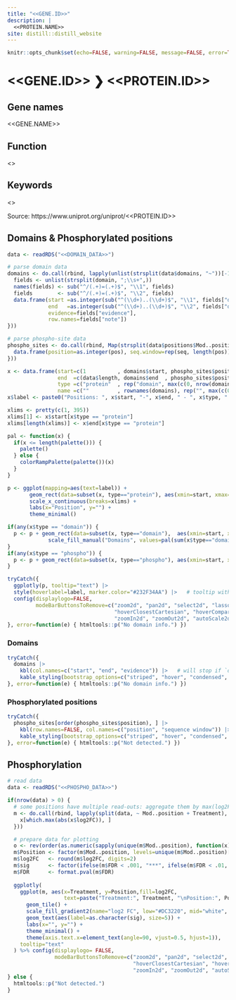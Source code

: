 ```yaml
---
title: "<<GENE.ID>>"
description: |
  <<PROTEIN.NAME>>
site: distill::distill_website
---
```


```r
knitr::opts_chunk$set(echo=FALSE, warning=FALSE, message=FALSE, error=TRUE)
```

# <<GENE.ID>> ❯ <<PROTEIN.ID>>

## Gene names
<<GENE.NAME>>

## Function
<<FUNCTION>>

## Keywords
<<KEYWORDS>>

<p>Source: https://www.uniprot.org/uniprot/<<PROTEIN.ID>></p>

## Domains & Phosphorylated positions

```r
data <- readRDS("<<DOMAIN_DATA>>")

# parse domain data
domains <- do.call(rbind, lapply(unlist(strsplit(data$domains, "~"))[-1], function(domain) {
  fields <- unlist(strsplit(domain, ";\\s+",))
  names(fields) <- sub("^/(.+)=(.+)$", "\\1", fields)
  fields        <- sub("^/(.+)=(.+)$", "\\2", fields)
  data.frame(start =as.integer(sub("^(\\d+)..(\\d+)$", "\\1", fields["domain"])),
             end   =as.integer(sub("^(\\d+)..(\\d+)$", "\\2", fields["domain"])),
             evidence=fields["evidence"],
             row.names=fields["note"])
}))

# parse phospho-site data
phospho_sites <- do.call(rbind, Map(strsplit(data$positions$Mod..position, ";"), data$positions$Sequence.window, f=function(pos, seq) {
  data.frame(position=as.integer(pos), seq.window=rep(seq, length(pos)))
}))
```

```r
x <- data.frame(start=c(1          , domains$start, phospho_sites$position),
                end  =c(data$length, domains$end  , phospho_sites$position),
                type =c("protein"  , rep("domain", max(c(0, nrow(domains)))), rep("phospho", max(c(0, nrow(phospho_sites))))),
                name =c(""         , rownames(domains), rep("", max(c(0, nrow(phospho_sites))))))
x$label <- paste0("Positions: ", x$start, "-", x$end, " - ", x$type, " ", x$name)

xlims <- pretty(c(1, 395))
xlims[1] <- x$start[x$type == "protein"]
xlims[length(xlims)] <- x$end[x$type == "protein"]

pal <- function(x) {
  if(x <= length(palette())) {
    palette()
  } else {
    colorRampPalette(palette())(x)
  }
}

p <- ggplot(mapping=aes(text=label)) +
       geom_rect(data=subset(x, type=="protein"), aes(xmin=start, xmax=end), ymin=0, ymax=1, fill="grey80") +
       scale_x_continuous(breaks=xlims) +
       labs(x="Position", y="") +
       theme_minimal()

if(any(x$type == "domain")) {
  p <- p + geom_rect(data=subset(x, type=="domain"),  aes(xmin=start, xmax=end, fill=name), ymin=0, ymax=1) +
             scale_fill_manual("Domains", values=pal(sum(x$type=="domain")))
}
if(any(x$type == "phospho")) {
  p <- p + geom_rect(data=subset(x, type=="phospho"), aes(xmin=start, xmax=end), ymin=-0.1, ymax=1.1, color="red", fill=NA, alpha=2/3, size=1)
}

tryCatch({
  ggplotly(p, tooltip="text") |>
  style(hoverlabel=label, marker.color="#232F34AA") |>   # tooltip with sort of partially transparent black bg
  config(displaylogo=FALSE,
         modeBarButtonsToRemove=c("zoom2d", "pan2d", "select2d", "lasso2d",
                                  "hoverClosestCartesian", "hoverCompareCartesian",
                                  "zoomIn2d", "zoomOut2d", "autoScale2d", "toggleSpikelines"))
}, error=function(e) { htmltools::p("No domain info.") })
```

### Domains

```r
tryCatch({
  domains |>
    kbl(col.names=c("start", "end", "evidence")) |>   # will stop if `domains` has no rows, therefore display "No domain info."
    kable_styling(bootstrap_options=c("striped", "hover", "condensed", "responsive"), full_width=FALSE, position="left")
}, error=function(e) { htmltools::p("No domain info.") })
```

### Phosphorylated positions

```r
tryCatch({
  phospho_sites[order(phospho_sites$position), ] |>
    kbl(row.names=FALSE, col.names=c("position", "sequence window")) |>   # will stop if `domains` has no rows, therefore display "Not detected."
    kable_styling(bootstrap_options=c("striped", "hover", "condensed", "responsive"), full_width=FALSE, position="left")
}, error=function(e) { htmltools::p("Not detected.") })
```

## Phosphorylation

```r
# read data
data <- readRDS("<<PHOSPHO_DATA>>")

if(nrow(data) > 0) {
  # some positions have multiple read-outs: aggregate them by max(log2FC) [assuming it will have min(FDR)]
  m <- do.call(rbind, lapply(split(data, ~ Mod..position + Treatment), function(x) {
    x[which.max(abs(x$log2FC)), ]
  }))

  # prepare data for plotting
  o <- rev(order(as.numeric(sapply(unique(m$Mod..position), function(x) strsplit(x, ";")[[1]][1]))))  # 1st coord order
  m$Position <- factor(m$Mod..position, levels=unique(m$Mod..position)[o])
  m$log2FC   <- round(m$log2FC, digits=2)
  m$sig      <- factor(ifelse(m$FDR < .001, "***", ifelse(m$FDR < .01, "**", ifelse(m$FDR < .05, "*", ""))), levels=c("", "*", "**", "***"))
  m$FDR      <- format.pval(m$FDR)
  
  ggplotly(
    ggplot(m, aes(x=Treatment, y=Position,fill=log2FC,
                  text=paste("Treatment:", Treatment, "\nPosition:", Position, "\nlog2FC:", log2FC, "\nFDR:", FDR, "\nSequence window:", Localization.prob.))) +
      geom_tile() +
      scale_fill_gradient2(name="log2 FC", low="#DC3220", mid="white", high="#005AB5", midpoint=0) +
      geom_text(aes(label=as.character(sig), size=5)) +
      labs(x="", y="") +
      theme_minimal() +
      theme(axis.text.x=element_text(angle=90, vjust=0.5, hjust=1)),
    tooltip="text"
  ) %>% config(displaylogo= FALSE, 
               modeBarButtonsToRemove=c("zoom2d", "pan2d", "select2d", "lasso2d",
                                        "hoverClosestCartesian", "hoverCompareCartesian",
                                        "zoomIn2d", "zoomOut2d", "autoScale2d", "toggleSpikelines"))
} else {
  htmltools::p("Not detected.")
}
```

